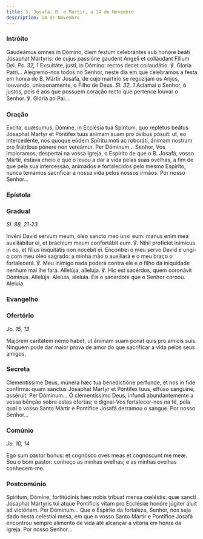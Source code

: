 ```yaml
---
title: S. Josafá, B. e Mártir, a 14 de Novembro
description: 14 de Novembro
---
```


### Intróito

<div class="side-by-side not-content">
  <span>
    Gaudeámus omnes in Dómino, diem festum celebrántes sub honóre beáti Jósaphat
    Mártyris: de cujus passióne gaudent Angeli et colláudant Fílium Dei.
    <em>Ps. 32, 1</em> Exsultáte, justi, in Dómino: rectos decet collaudátio. ℣.
    Gloria Patri...
  </span>
  <span>
    Alegremo-nos todos no Senhor, neste dia em que celebramos a festa em honra
    do B. Mártir Josafá, de cujo martírio se regozijam os Anjos, louvando,
    unissonamente, o Filho de Deus. <em>Sl. 32, 1</em> Aclamai o Senhor, ó
    justos, pois é aos que possuem coração recto que pertence louvar o Senhor.
    ℣. Glória ao Pai...
  </span>
</div>

### Oração

<div class="side-by-side not-content">
  <span>
    Excita, quǽsumus, Dómine, in Ecclésia tua Spíritum, quo replétus beátus
    Jósaphat Martyr et Póntifex tuus ánimam suam pro óvibus pósuit: ut, eo
    intercedénte, nos quoque eódem Spíritu moti ac roboráti, ánimam nostram pro
    frátribus pónere non vereámur. Per Dóminum...
  </span>
  <span>
    Senhor, Vos imploramos, despertai na vossa Igreja, o Espírito de que o B.
    Josafá, vosso Mártir, estava cheio e que o levou a dar a vida pelas suas
    ovelhas, a fim de que pela sua intercessão, animados e fortalecidos pelo
    mesmo Espírito, nunca temamos sacrificar a nossa vida pelos nossos irmãos.
    Por nosso Senhor...
  </span>
</div>

### Epístola


<LinkCard
  title="S. Tomás de Cantorbéry, B. e M."
  href="/missal/santos/12-29#epístola"
/>

### Gradual

<em>Sl. 88, 21-23</em>

<div class="side-by-side not-content">
  <span>
    Invéni David servum meum, óleo sancto meo unxi eum: manus enim mea
    auxiliábitur ei, et bráchium meum confortábit eum. ℣. Nihil profíciet
    inimícus in eo, et fílius iniquitátis non nocébit ei.
  </span>
  <span>
    Encontrei o meu servo David e ungi-o com meu óleo sagrado: a minha mão o
    auxiliará e o meu braço o fortalecerá. ℣. Meu inimigo nada poderá contra ele
    e o filho da iniquidade nenhum mal lhe fará.
  </span>
  <span>
    Allelúja, allelúja. ℣. Hic est sacérdos, quem coronávit Dóminus. Allelúja.
  </span>
  <span>Aleluia, aleluia. Eis o sacerdote que o Senhor coroou. Aleluia.</span>
</div>

### Evangelho

<LinkCard
  title="S. Tomás de Cantorbéry, B. e M."
  href="/missal/santos/12-29#evangelho"
/>

### Ofertório

<em>Jo. 15, 13</em>

<div class="side-by-side not-content">
  <span>
    Majórem caritátem nemo habet, ut ánimam suam ponat quis pro amícis suis.
  </span>
  <span>
    Ninguém pode dar maior prova de amor do que sacrificar a vida pelos seus
    amigos.
  </span>
</div>

### Secreta

<div class="side-by-side not-content">
  <span>
    Clementíssime Deus, múnera hæc tua benedictióne perfunde, et nos in fide
    confírma: quam sanctus Jósaphat Martyr et Póntifex tuus, effúso sánguine,
    asséruit. Per Dóminum...
  </span>
  <span>
    Ó clementíssimo Deus, infundi abundantemente a vossa bênção sobre estas
    ofertas; e dignai-Vos fortalecer-nos na fé, pela qual o vosso Santo Mártir e
    Pontífice Josafá derramou o sangue. Por nosso Senhor...
  </span>
</div>

### Comúnio

<em>Jo. 10, 14</em>

<div class="side-by-side not-content">
  <span>Ego sum pastor bonus: et cognósco oves meas et cognóscunt me meæ.</span>
  <span>
    Sou o bom pastor: conheço as minhas ovelhas; e as minhas ovelhas
    conhecem-me.
  </span>
</div>

### Postcomúnio

<div class="side-by-side not-content">
  <span>
    Spíritum, Dómine, fortitúdinis hæc nobis tríbuat mensa cœléstis: quæ sancti
    Jósaphat Mártyris tui atque Pontíficis vitam pro Ecclésiæ honóre júgiter
    áluit ad victóriam. Per Dóminum...
  </span>
  <span>
    Que o Espírito da fortaleza, Senhor, nos seja dado nesta celestial mesa, em
    que o vosso Santo Mártir e Pontífice Josafá encontrou sempre alimento de
    vida até alcançar a vitória em honra da Igreja. Por nosso Senhor...
  </span>
</div>
